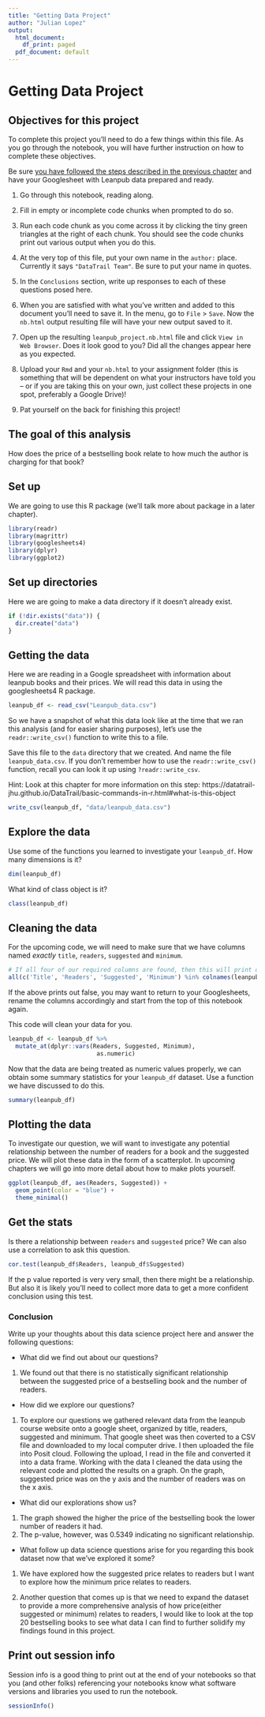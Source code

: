```yaml
---
title: "Getting Data Project"
author: "Julian Lopez"
output:
  html_document:
    df_print: paged
  pdf_document: default
---
```


# Getting Data Project

## Objectives for this project

To complete this project you’ll need to do a few things within this file. As you go through the notebook, you will have further instruction on how to complete these objectives.

Be sure [you have followed the steps described in the previous chapter](https://datatrail-jhu.github.io/DataTrail/google-documents.html) and have your Googlesheet with Leanpub data prepared and ready.

1. Go through this notebook, reading along.

2. Fill in empty or incomplete code chunks when prompted to do so.

3. Run each code chunk as you come across it by clicking the tiny green triangles at the right of each chunk. You should see the code chunks print out various output when you do this.

4. At the very top of this file, put your own name in the `author:` place. Currently it says `"DataTrail Team"`. Be sure to put your name in quotes.

5. In the `Conclusions` section, write up responses to each of these questions posed here.

6. When you are satisfied with what you've written and added to this document you'll need to save it. In the menu, go to `File` > `Save`. Now the `nb.html` output resulting file will have your new output saved to it.

7. Open up the resulting `leanpub_project.nb.html` file and click `View in Web Browser`. Does it look good to you? Did all the changes appear here as you expected.

8. Upload your `Rmd` and your `nb.html` to your assignment folder (this is something that will be dependent on what your instructors have told you -- or if you are taking this on your own, just collect these projects in one spot, preferably a Google Drive)!

7. Pat yourself on the back for finishing this project!

## The goal of this analysis

How does the price of a bestselling book relate to how much the author is charging for that book?

## Set up

We are going to use this R package (we'll talk more about package in a later chapter).

```r
library(readr)
library(magrittr)
library(googlesheets4)
library(dplyr)
library(ggplot2)
```

## Set up directories

Here we are going to make a data directory if it doesn't already exist.

```r
if (!dir.exists("data")) {
  dir.create("data")
}
```

## Getting the data

Here we are reading in a Google spreadsheet with information about leanpub books and their prices. We will read this data in using the googlesheets4 R package.

```r
leanpub_df <- read_csv("Leanpub_data.csv")
```


So we have a snapshot of what this data look like at the time that we ran this analysis (and for easier sharing purposes), let's use the `readr::write_csv()` function to write this to a file.

Save this file to the `data` directory that we created. And name the file `leanpub_data.csv`. If you don't remember how to use the `readr::write_csv()` function, recall you can look it up using `?readr::write_csv`.

Hint: Look at this chapter for more information on this step: https://datatrail-jhu.github.io/DataTrail/basic-commands-in-r.html#what-is-this-object

```r
write_csv(leanpub_df, "data/leanpub_data.csv")
```

## Explore the data

Use some of the functions you learned to investigate your `leanpub_df`. How many dimensions is it?

```r
dim(leanpub_df)
```

What kind of class object is it?

```r
class(leanpub_df)
```

## Cleaning the data

For the upcoming code, we will need to make sure that we have columns named *exactly* `title`, `readers`, `suggested` and `minimum`.

```r
# If all four of our required columns are found, then this will print out TRUE
all(c('Title', 'Readers', 'Suggested', 'Minimum') %in% colnames(leanpub_df))
```

If the above prints out false, you may want to return to your Googlesheets, rename the columns accordingly and start from the top of this notebook again.

This code will clean your data for you.

```r
leanpub_df <- leanpub_df %>%
  mutate_at(dplyr::vars(Readers, Suggested, Minimum),
                         as.numeric)
```

Now that the data are being treated as numeric values properly, we can obtain some summary statistics for your `leanpub_df` dataset. Use a function we have discussed to do this.

```r
summary(leanpub_df)
```

## Plotting the data

To investigate our question, we will want to investigate any potential relationship between the number of readers for a book and the suggested price. We will plot these data in the form of a scatterplot. In upcoming chapters we will go into more detail about how to make plots yourself.  

```r
ggplot(leanpub_df, aes(Readers, Suggested)) +
  geom_point(color = "blue") +
  theme_minimal()
```

## Get the stats

Is there a relationship between `readers` and `suggested` price? We can also use a correlation to ask this question.

```r
cor.test(leanpub_df$Readers, leanpub_df$Suggested)
```
If the p value reported is very very small, then there might be a relationship. But also it is likely you'll need to collect more data to get a more confident conclusion using this test.

### Conclusion

Write up your thoughts about this data science project here and answer the following questions:

- What did we find out about our questions?
1. We found out that there is no statistically significant relationship between the suggested price of a bestselling book and the number of readers.  

- How did we explore our questions?
1. To explore our questions we gathered relevant data from the leanpub course website onto a google sheet, organized by title, readers, suggested and minimum. That google sheet was then coverted to a CSV file and downloaded to my local computer drive. I then uploaded the file into Posit cloud. Following the upload, I read in the file and converted it into a data frame. Working with the data I cleaned the data using the relevant code and plotted the results on a graph. On the graph, suggested price was on the y axis and the number of readers was on the x axis.    

- What did our explorations show us?
1. The graph showed the higher the price of the bestselling book the lower number of readers it had. 
2. The p-value, however, was 0.5349 indicating no significant relationship. 

- What follow up data science questions arise for you regarding this book dataset now that we've explored it some?
1. We have explored how the suggested price relates to readers but I want to explore how the minimum price relates to readers. 

2. Another question that comes up is that we need to expand the dataset to provide a more comprehensive analysis of how price(either suggested or minimum) relates to readers, I would like to look at the top 20 bestselling books to see what data I can find to further solidify my findings found in this project. 

## Print out session info

Session info is a good thing to print out at the end of your notebooks so that you (and other folks) referencing your notebooks know what software versions and libraries you used to run the notebook.

```r
sessionInfo()
```
